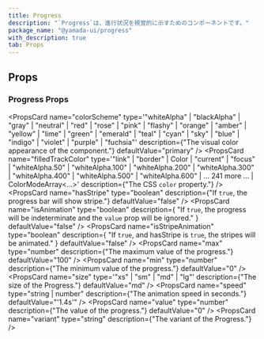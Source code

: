 ```yaml
---
title: Progress
description: "`Progress`は、進行状況を視覚的に示すためのコンポーネントです。"
package_name: "@yamada-ui/progress"
with_description: true
tab: Props
---
```


## Props

### Progress Props

<PropsCard
  name="colorScheme"
  type='"whiteAlpha" | "blackAlpha" | "gray" | "neutral" | "red" | "rose" | "pink" | "flashy" | "orange" | "amber" | "yellow" | "lime" | "green" | "emerald" | "teal" | "cyan" | "sky" | "blue" | "indigo" | "violet" | "purple" | "fuchsia"'
  description={"The visual color appearance of the component."}
  defaultValue="primary"
/>
<PropsCard
  name="filledTrackColor"
  type='"link" | "border" | Color | "current" | "focus" | "whiteAlpha.50" | "whiteAlpha.100" | "whiteAlpha.200" | "whiteAlpha.300" | "whiteAlpha.400" | "whiteAlpha.500" | "whiteAlpha.600" | ... 241 more ... | ColorModeArray<...>'
  description={"The CSS `color` property."}
/>
<PropsCard
  name="hasStripe"
  type="boolean"
  description={"If `true`, the progress bar will show stripe."}
  defaultValue="false"
/>
<PropsCard
  name="isAnimation"
  type="boolean"
  description={
    "If `true`, the progress will be indeterminate and the `value` prop will be ignored."
  }
  defaultValue="false"
/>
<PropsCard
  name="isStripeAnimation"
  type="boolean"
  description={
    "If `true`, and hasStripe is `true`, the stripes will be animated."
  }
  defaultValue="false"
/>
<PropsCard
  name="max"
  type="number"
  description={"The maximum value of the progress."}
  defaultValue="100"
/>
<PropsCard
  name="min"
  type="number"
  description={"The minimum value of the progress."}
  defaultValue="0"
/>
<PropsCard
  name="size"
  type='"xs" | "sm" | "md" | "lg"'
  description={"The size of the Progress."}
  defaultValue="md"
/>
<PropsCard
  name="speed"
  type="string | number"
  description={"The animation speed in seconds."}
  defaultValue="'1.4s'"
/>
<PropsCard
  name="value"
  type="number"
  description={"The value of the progress."}
  defaultValue="0"
/>
<PropsCard
  name="variant"
  type="string"
  description={"The variant of the Progress."}
/>
